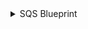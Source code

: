 <details>
<summary> SQS Blueprint </summary>

```json showLineNumbers
{
  "identifier": "sqs",
  "description": "This blueprint represents an AWS SQS service in our software catalog",
  "title": "SQS",
  "icon": "AWS",
  "schema": {
    "properties": {
      "link": {
        "type": "string",
        "format": "url",
        "title": "Link"
      },
      "fifoQueue": {
        "type": "boolean",
        "title": "Fifo Queue"
      },
      "visibilityTimeout": {
        "type": "number",
        "title": "Visibility Timeout"
      },
      "messageRetentionPeriod": {
        "type": "number",
        "title": "Message Retention Period"
      },
      "maximumMessageSize": {
        "type": "number",
        "title": "Maximum Message Size"
      },
      "receiveMessageWaitTimeSeconds": {
        "type": "number",
        "title": "Receive Message Wait Time Seconds"
      },
      "delaySeconds": {
        "type": "number",
        "title": "Delay Seconds"
      },
      "tags": {
        "type": "array",
        "title": "Tags"
      },
      "arn": {
        "type": "string",
        "title": "ARN"
      }
    },
    "required": []
  },
  "mirrorProperties": {},
  "calculationProperties": {},
  "relations": {}
}
```

</details>
